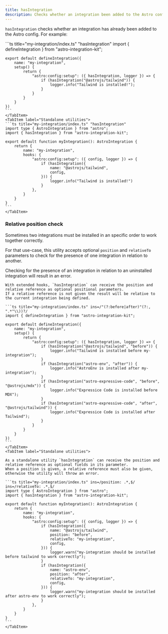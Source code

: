 ```yaml
---
title: hasIntegration
description: Checks whether an integration been added to the Astro config.
---
```


`hasIntegration` checks whether an integration has already been added to the Astro config. For example:

<Tabs>
	<TabItem label="Extended hooks">
	```ts title="my-integration/index.ts" "hasIntegration"
	import { defineIntegration } from "astro-integration-kit";

	export default defineIntegration({
		name: "my-integration",
		setup() {
			return {
				"astro:config:setup": ({ hasIntegration, logger }) => {
					if (hasIntegration("@astrojs/tailwind")) {
						logger.info("Tailwind is installed!");
					}
				}
			}
		}
	})
	```
	</TabItem>
	<TabItem label="Standalone utilities">
	```ts title="my-integration/index.ts" "hasIntegration"
	import type { AstroIntegration } from "astro";
	import { hasIntegration } from "astro-integration-kit";

	export default function myIntegration(): AstroIntegration {
		return {
			name: "my-integration",
			hooks: {
				"astro:config:setup": ({ config, logger }) => {
					if (hasIntegration({
						name: "@astrojs/tailwind",
						config,
					})) {
						logger.info("Tailwind is installed!")
					}
				},
			}
		}
	}
	``` 
	</TabItem>
</Tabs>

### Relative position check

Sometimes two integrations must be installed in an specific order to work together correctly.

For that use-case, this utility accepts optional `position` and `relativeTo` parameters to check for the presence of one integration in relation to another.

Checking for the presence of an integration in relation to an uninstalled integration will result in an error.

<Tabs>
	<TabItem label="Extended hooks">

	With extended hooks, `hasIntegration` can receive the position and relative reference as optional positional parameters.
	If a relative reference is not given the result will be relative to the current integration being defined.

	```ts title="my-integration/index.ts" ins=/"(?:before|after)"(?:, ".*"\\))?/
	import { defineIntegration } from "astro-integration-kit";

	export default defineIntegration({
		name: "my-integration",
		setup() {
			return {
				"astro:config:setup": ({ hasIntegration, logger }) => {
					if (hasIntegration("@astrojs/tailwind", "before")) {
						logger.info("Tailwind is installed before my-integration");
					}
					if (hasIntegration("astro-env", "after")) {
						logger.info("AstroEnv is installed after my-integration");
					}
					if (hasIntegration("astro-expressive-code", "before", "@astrojs/mdx")) {
						logger.info("Expressice Code is installed before MDX");
					}
					if (hasIntegration("astro-expressive-code", "after", "@astrojs/tailwind")) {
						logger.info("Expressice Code is installed after Tailwind");
					}
				}
			}
		}
	})
	```
	</TabItem>
	<TabItem label="Standalone utilities">

	As a standalone utility `hasIntegration` can receive the position and relative reference as optional fields in its parameter.
	When a position is given, a relative reference must also be given, otherwise the utility will throw an error.

	```ts title="my-integration/index.ts" ins=/position: .*,$/ ins=/relativeTo: .*,$/
	import type { AstroIntegration } from "astro";
	import { hasIntegration } from "astro-integration-kit";

	export default function myIntegration(): AstroIntegration {
		return {
			name: "my-integration",
			hooks: {
				"astro:config:setup": ({ config, logger }) => {
					if (hasIntegration({
						name: "@astrojs/tailwind",
						position: "before",
						relativeTo: "my-integration",
						config,
					})) {
						logger.warn("my-integration should be installed before tailwind to work correctly");
					}
					if (hasIntegration({
						name: "astro-env",
						position: "after",
						relativeTo: "my-integration",
						config,
					})) {
						logger.warn("my-integration should be installed after astro-env to work correctly");
					}
				},
			}
		}
	}
	``` 
	</TabItem>
</Tabs>


